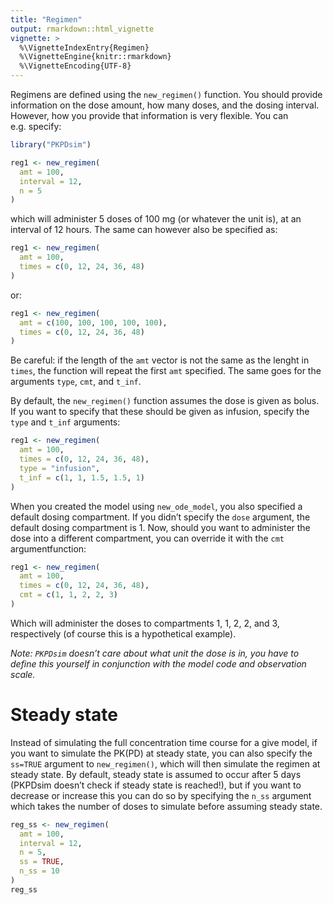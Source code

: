 ```yaml
---
title: "Regimen"
output: rmarkdown::html_vignette
vignette: >
  %\VignetteIndexEntry{Regimen}
  %\VignetteEngine{knitr::rmarkdown}
  %\VignetteEncoding{UTF-8}
---
```


Regimens are defined using the `new_regimen()` function. You should provide information on the dose amount, how many doses, and the dosing interval. However, how you provide that information is very flexible. You can e.g. specify:

```r
library("PKPDsim")
```

```r
reg1 <- new_regimen(
  amt = 100,
  interval = 12,
  n = 5
)
```

which will administer 5 doses of 100 mg (or whatever the unit is), at an interval of 12 hours. The same can however also be specified as:

```r
reg1 <- new_regimen(
  amt = 100,
  times = c(0, 12, 24, 36, 48)
)
```

or:

```r
reg1 <- new_regimen(
  amt = c(100, 100, 100, 100, 100),
  times = c(0, 12, 24, 36, 48)
)
```

Be careful: if the length of the `amt` vector is not the same as the lenght in `times`, the function will repeat the first `amt` specified. The same goes for the arguments `type`, `cmt`, and `t_inf`.

By default, the `new_regimen()` function assumes the dose is given as bolus. If you want to specify that these should be given as infusion, specify the `type` and `t_inf` arguments:

```r
reg1 <- new_regimen(
  amt = 100,
  times = c(0, 12, 24, 36, 48),
  type = "infusion",
  t_inf = c(1, 1, 1.5, 1.5, 1)
)
```

When you created the model using `new_ode_model`, you also specified a default dosing compartment. If you didn't specify the `dose` argument, the default dosing compartment is 1. Now, should you want to administer the dose into a different compartment, you can override it with the `cmt` argumentfunction:

```r
reg1 <- new_regimen(
  amt = 100,
  times = c(0, 12, 24, 36, 48),
  cmt = c(1, 1, 2, 2, 3)
)
```

Which will administer the doses to compartments 1, 1, 2, 2, and 3, respectively (of course this is a hypothetical example).

*Note: `PKPDsim` doesn't care about what unit the dose is in, you have to define this yourself in conjunction with the model code and observation scale.*

# Steady state

Instead of simulating the full concentration time course for a give model,
if you want to simulate the PK(PD) at steady state, you can also specify
the `ss=TRUE` argument to `new_regimen()`, which will then simulate the
regimen at steady state. By default, steady state is assumed to occur after
5 days (PKPDsim doesn't check if steady state is reached!), but if you want
to decrease or increase this you can do so by specifying the `n_ss` argument
which takes the number of doses to simulate before assuming steady state.

```r
reg_ss <- new_regimen(
  amt = 100,
  interval = 12,
  n = 5,
  ss = TRUE,
  n_ss = 10
)
reg_ss
```
